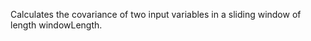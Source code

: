 Calculates the covariance of two input variables in a sliding window of length <span class="highlight">windowLength</span>.